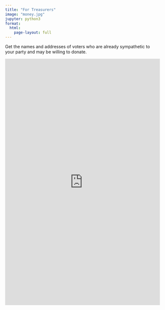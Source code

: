 ```yaml
---
title: "For Treasurers"
image: "money.jpg"
jupyter: python3
format:
  html:
    page-layout: full
---
```


Get the names and addresses of voters who are already sympathetic to your party and may be willing to donate.

<iframe height="800" width="100%" frameborder="no" src="https://dr-iggs.shinyapps.io/GetDonations/"> </iframe>
